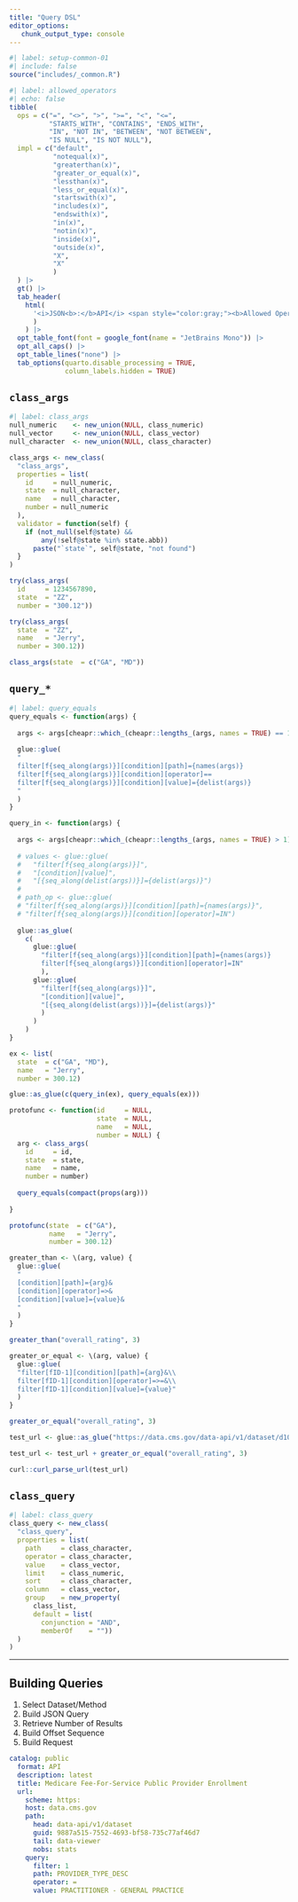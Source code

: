 ```yaml
---
title: "Query DSL"
editor_options: 
   chunk_output_type: console
---
```


```r
#| label: setup-common-01
#| include: false
source("includes/_common.R")
```

```r
#| label: allowed_operators
#| echo: false
tibble(
  ops = c("=", "<>", ">", ">=", "<", "<=", 
          "STARTS_WITH", "CONTAINS", "ENDS_WITH", 
          "IN", "NOT IN", "BETWEEN", "NOT BETWEEN", 
          "IS NULL", "IS NOT NULL"),
  impl = c("default", 
           "notequal(x)",
           "greaterthan(x)",
           "greater_or_equal(x)",
           "lessthan(x)",
           "less_or_equal(x)",
           "startswith(x)",
           "includes(x)",
           "endswith(x)",
           "in(x)",
           "notin(x)",
           "inside(x)",
           "outside(x)",
           "X",
           "X"
           )
  ) |> 
  gt() |> 
  tab_header(
    html(
      '<i>JSON<b>:</b>API</i> <span style="color:gray;"><b>Allowed Operations</b></span>'
      )
    ) |> 
  opt_table_font(font = google_font(name = "JetBrains Mono")) |> 
  opt_all_caps() |> 
  opt_table_lines("none") |>
  tab_options(quarto.disable_processing = TRUE, 
              column_labels.hidden = TRUE)
```

## `class_args`

```r
#| label: class_args
null_numeric    <- new_union(NULL, class_numeric)
null_vector     <- new_union(NULL, class_vector)
null_character  <- new_union(NULL, class_character)

class_args <- new_class(
  "class_args",
  properties = list(
    id     = null_numeric,
    state  = null_character,
    name   = null_character,
    number = null_numeric
  ),
  validator = function(self) { 
    if (not_null(self@state) && 
        any(!self@state %in% state.abb)) 
      paste("`state`", self@state, "not found")
  }
)

try(class_args(
  id     = 1234567890, 
  state  = "ZZ",
  number = "300.12"))

try(class_args(
  state  = "ZZ",
  name   = "Jerry",
  number = 300.12))

class_args(state  = c("GA", "MD"))
```

## `query_*`

```r
#| label: query_equals
query_equals <- function(args) {
  
  args <- args[cheapr::which_(cheapr::lengths_(args, names = TRUE) == 1)]
  
  glue::glue(
  "
  filter[f{seq_along(args)}][condition][path]={names(args)}
  filter[f{seq_along(args)}][condition][operator]==
  filter[f{seq_along(args)}][condition][value]={delist(args)}
  "
  )
}

query_in <- function(args) {
  
  args <- args[cheapr::which_(cheapr::lengths_(args, names = TRUE) > 1)]
  
  # values <- glue::glue(
  #   "filter[f{seq_along(args)}]",
  #   "[condition][value]",
  #   "[{seq_along(delist(args))}]={delist(args)}")
  # 
  # path_op <- glue::glue(
  # "filter[f{seq_along(args)}][condition][path]={names(args)}", 
  # "filter[f{seq_along(args)}][condition][operator]=IN")
  
  glue::as_glue(
    c(
      glue::glue(
        "filter[f{seq_along(args)}][condition][path]={names(args)}
        filter[f{seq_along(args)}][condition][operator]=IN"
        ), 
      glue::glue(
        "filter[f{seq_along(args)}]",
        "[condition][value]",
        "[{seq_along(delist(args))}]={delist(args)}"
        )
      )
    )
}

ex <- list(
  state  = c("GA", "MD"), 
  name   = "Jerry", 
  number = 300.12)

glue::as_glue(c(query_in(ex), query_equals(ex)))
```

```r
protofunc <- function(id     = NULL, 
                      state  = NULL, 
                      name   = NULL, 
                      number = NULL) {
  arg <- class_args(
    id     = id,
    state  = state,
    name   = name,
    number = number)
  
  query_equals(compact(props(arg)))
  
}

protofunc(state  = c("GA"), 
          name   = "Jerry", 
          number = 300.12)
```

```r
greater_than <- \(arg, value) {
  glue::glue(
  "
  [condition][path]={arg}&
  [condition][operator]=>&
  [condition][value]={value}&
  "
  )
}

greater_than("overall_rating", 3)

greater_or_equal <- \(arg, value) {
  glue::glue(
  "filter[fID-1][condition][path]={arg}&\\
  filter[fID-1][condition][operator]=>=&\\
  filter[fID-1][condition][value]={value}"
  )
}

greater_or_equal("overall_rating", 3)

test_url <- glue::as_glue("https://data.cms.gov/data-api/v1/dataset/d10d792e-ea6e-4145-8512-34efbc1be04b/data?size=10&offset=0&")

test_url <- test_url + greater_or_equal("overall_rating", 3)

curl::curl_parse_url(test_url)
```

## `class_query`

```r
#| label: class_query
class_query <- new_class(
  "class_query",
  properties = list(
    path     = class_character,
    operator = class_character,
    value    = class_vector,
    limit    = class_numeric,
    sort     = class_character, 
    column   = class_vector,
    group    = new_property(
      class_list,
      default = list(
        conjunction = "AND",
        memberOf    = ""))
  )
)
```

--------------------------------------------------------------------------------

## Building Queries

   1. Select Dataset/Method
   1. Build JSON Query
   1. Retrieve Number of Results
   1. Build Offset Sequence
   1. Build Request

```.yaml
catalog: public
  format: API
  description: latest
  title: Medicare Fee-For-Service Public Provider Enrollment
  url:
    scheme: https:
    host: data.cms.gov
    path:
      head: data-api/v1/dataset
      guid: 9887a515-7552-4693-bf58-735c77af46d7
      tail: data-viewer
      nobs: stats
    query:
      filter: 1
      path: PROVIDER_TYPE_DESC
      operator: =
      value: PRACTITIONER - GENERAL PRACTICE
```
